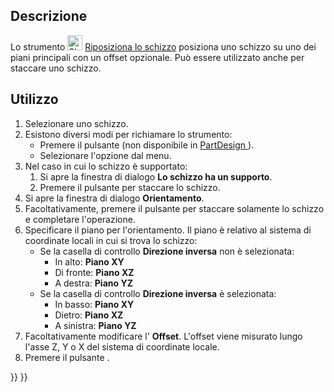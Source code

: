 <languages/>

{{Docnav/it
|[[Sketcher_MapSketch/it|Associa schizzo]]
|[[Sketcher_ValidateSketch/it|Convalida lo schizzo]]
|[[Sketcher_Workbench/it|Sketcher]]
|IconL=Sketcher_MapSketch.svg‎
|IconR=Sketcher_ValidateSketch.svg
|IconC=Workbench_Sketcher.svg
}}

{{GuiCommand/it
|Name=Sketcher_ReorientSketch
|Name/it=Sketcher Riposiziona lo schizzo
|MenuLocation=Schizzo → Riposiziona lo schizzo
|Workbenches=[[Sketcher_Workbench/it|Sketcher]], [[PartDesign_Workbench/it|PartDesign]]
|SeeAlso=[[Sketcher_MapSketch/it|Mappa schizzo su faccia]], [[Sketcher_NewSketch/it|Crea schizzo]]
}}

<span id="Description"></span>
==Descrizione==

Lo strumento [[Image:Sketcher_ReorientSketch.svg|24px]] [[Sketcher_ReorientSketch/it|Riposiziona lo schizzo]] posiziona uno schizzo su uno dei piani principali con un offset opzionale. Può essere utilizzato anche per staccare uno schizzo.

<span id="Usage"></span>
==Utilizzo==

# Selezionare uno schizzo.
# Esistono diversi modi per richiamare lo strumento:
#* Premere il pulsante {{Button|[[Image:Sketcher_ReorientSketch.svg|16px]] [[Sketcher_ReorientSketch/it|Riposiziona lo schizzo]]}} (non disponibile in [[PartDesign_Workbench/it|PartDesign ]]).
#* Selezionare l'opzione {{MenuCommand|Schizzo → [[Image:Sketcher_ReorientSketch.svg|16px]] Riposiziona lo schizzo}} dal menu.
# Nel caso in cui lo schizzo è supportato:
## Si apre la finestra di dialogo '''Lo schizzo ha un supporto'''.
## Premere il pulsante {{Button|Sì}} per staccare lo schizzo.
# Si apre la finestra di dialogo '''Orientamento'''.
# Facoltativamente, premere il pulsante {{Button|Annulla}} per staccare solamente lo schizzo e completare l'operazione.
# Specificare il piano per l'orientamento. Il piano è relativo al sistema di coordinate locali in cui si trova lo schizzo:
#* Se la casella di controllo '''Direzione inversa''' non è selezionata:
#** In alto: '''Piano XY'''
#** Di fronte: '''Piano XZ'''
#** A destra: '''Piano YZ'''
#* Se la casella di controllo '''Direzione inversa''' è selezionata:
#** In basso: '''Piano XY'''
#** Dietro: '''Piano XZ'''
#** A sinistra: '''Piano YZ'''
# Facoltativamente modificare l' '''Offset'''. L'offset viene misurato lungo l'asse Z, Y o X del sistema di coordinate locale.
# Premere il pulsante {{Button|OK}}.


{{Docnav/it
|[[Sketcher_MapSketch/it|Associa schizzo]]
|[[Sketcher_ValidateSketch/it|Convalida lo schizzo]]
|[[Sketcher_Workbench/it|Sketcher]]
|IconL=Sketcher_MapSketch.svg‎
|IconR=Sketcher_ValidateSketch.svg
|IconC=Workbench_Sketcher.svg
}}

{{Sketcher Tools navi{{#translation:}}}}
{{Userdocnavi{{#translation:}}}}